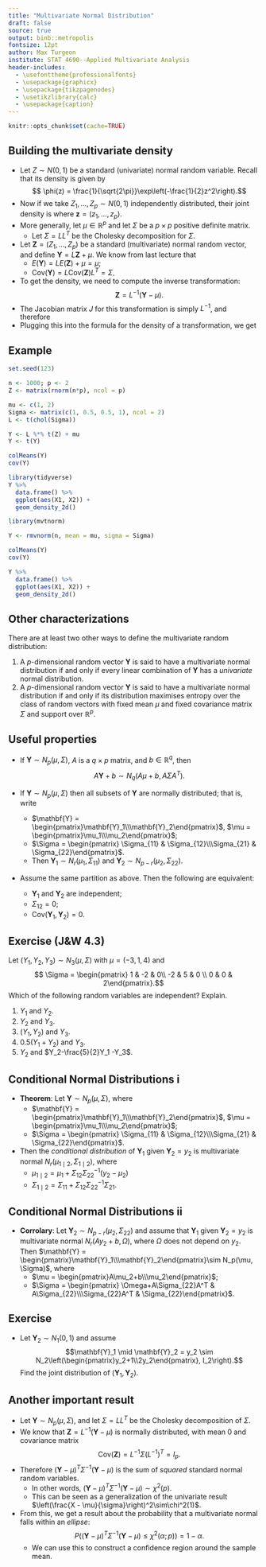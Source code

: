 ```yaml
---
title: "Multivariate Normal Distribution"
draft: false
source: true
output: binb::metropolis
fontsize: 12pt
author: Max Turgeon
institute: STAT 4690--Applied Multivariate Analysis
header-includes:
  - \usefonttheme{professionalfonts}
  - \usepackage{graphicx}
  - \usepackage{tikzpagenodes}
  - \usetikzlibrary{calc}
  - \usepackage{caption}
---
```


```r
knitr::opts_chunk$set(cache=TRUE)
```

## Building the multivariate density {.allowframebreaks}

  - Let $Z \sim N(0, 1)$ be a standard (univariate) normal random variable. Recall that its density is given by
  $$ \phi(z) = \frac{1}{\sqrt{2\pi}}\exp\left(-\frac{1}{2}z^2\right).$$
  - Now if we take $Z_1, \ldots, Z_p\sim N(0, 1)$ independently distributed, their joint density is
  \begin{align*}
  \phi(z_1, \ldots, z_p) &= \prod_{i=1}^p \frac{1}{\sqrt{2\pi}}\exp\left(-\frac{1}{2}z_i^2\right)\\
  &= \frac{1}{(\sqrt{2\pi})^p}\exp\left(-\frac{1}{2}\sum_{i=1}^p z_i^2\right)\\
  &=\frac{1}{(\sqrt{2\pi})^p}\exp\left(-\frac{1}{2}\mathbf{z}^T\mathbf{z}\right),\\
  \end{align*}
  where $\mathbf{z} = (z_1, \ldots, z_p)$.
  - More generally, let $\mu\in\mathbb{R}^p$ and let $\Sigma$ be a $p\times p$ positive definite matrix.
    + Let $\Sigma=LL^T$ be the Cholesky decomposition for $\Sigma$. 
  - Let $\mathbf{Z} = (Z_1, \ldots, Z_p)$ be a standard (multivariate) normal random vector, and define $\mathbf{Y} = L\mathbf{Z} + \mu$. We know from last lecture that
    + $E(\mathbf{Y}) = LE(\mathbf{Z}) + \mu = \mu$;
    + $\mathrm{Cov}(\mathbf{Y}) = L\mathrm{Cov}(\mathbf{Z})L^T = \Sigma$.
  - To get the density, we need to compute the inverse transformation:
  $$\mathbf{Z} = L^{-1}(\mathbf{Y} - \mu).$$
  - The Jacobian matrix $J$ for this transformation is simply $L^{-1}$, and therefore
  \begin{align*} 
  \lvert\det(J)\rvert &= \lvert\det(L^{-1})\rvert\\
   &= \det(L)^{-1}\qquad(L\mbox{ is p.d.})\\
   &= \sqrt{\det(\Sigma)}^{-1}\\
   &= \det(\Sigma)^{-1/2}.
   \end{align*}
  - Plugging this into the formula for the density of a transformation, we get
  \begin{align*}
  & f(y_1, \ldots, y_p) = \frac{1}{\det(\Sigma)^{1/2}}\phi(L^{-1}(\mathbf{y} - \mu))\\
  &= \frac{1}{\det(\Sigma)^{1/2}}\left(\frac{1}{(\sqrt{2\pi})^p}\exp\left(-\frac{1}{2}(L^{-1}(\mathbf{y} - \mu))^TL^{-1}(\mathbf{y} - \mu)\right)\right)\\
  &= \frac{1}{\det(\Sigma)^{1/2}(\sqrt{2\pi})^p}\exp\left(-\frac{1}{2}(\mathbf{y} - \mu)^T(LL^T)^{-1}(\mathbf{y} - \mu)\right)\\
  &= \frac{1}{\sqrt{(2\pi)^p\lvert\Sigma\rvert}}\exp\left(-\frac{1}{2}(\mathbf{y} - \mu)^T\Sigma^{-1}(\mathbf{y} - \mu)\right).
  \end{align*}
  
## Example {.allowframebreaks}  

```r
set.seed(123)

n <- 1000; p <- 2
Z <- matrix(rnorm(n*p), ncol = p)

mu <- c(1, 2)
Sigma <- matrix(c(1, 0.5, 0.5, 1), ncol = 2)
L <- t(chol(Sigma))
```


```r
Y <- L %*% t(Z) + mu
Y <- t(Y)

colMeans(Y)
cov(Y)

library(tidyverse)
Y %>% 
  data.frame() %>% 
  ggplot(aes(X1, X2)) +
  geom_density_2d()
```

```r
library(mvtnorm)

Y <- rmvnorm(n, mean = mu, sigma = Sigma)

colMeans(Y)
cov(Y)

Y %>% 
  data.frame() %>% 
  ggplot(aes(X1, X2)) +
  geom_density_2d()
```

## Other characterizations

There are at least two other ways to define the multivariate random distribution:

  1. A $p$-dimensional random vector $\mathbf{Y}$ is said to have a multivariate normal distribution if and only if every linear combination of $\mathbf{Y}$ has a *univariate* normal distribution.
  2. A $p$-dimensional random vector $\mathbf{Y}$ is said to have a multivariate normal distribution if and only if its distribution maximises entropy over the class of random vectors with fixed mean $\mu$ and fixed covariance matrix $\Sigma$ and support over $\mathbb{R}^p$. 
  
## Useful properties {.allowframebreaks}

  - If $\mathbf{Y}\sim N_p(\mu, \Sigma)$, $A$ is a $q \times p$ matrix, and $b\in\mathbb{R}^q$, then
  $$A\mathbf{Y} + b \sim N_q (A\mu + b, A\Sigma A^T).$$

  - If $\mathbf{Y}\sim N_p(\mu, \Sigma)$ then all subsets of $\mathbf{Y}$ are normally distributed; that is, write 
    + $\mathbf{Y} = \begin{pmatrix}\mathbf{Y}_1\\\mathbf{Y}_2\end{pmatrix}$, $\mu = \begin{pmatrix}\mu_1\\\mu_2\end{pmatrix}$;
    + $\Sigma = \begin{pmatrix} \Sigma_{11} & \Sigma_{12}\\\Sigma_{21} & \Sigma_{22}\end{pmatrix}$.
    + Then $\mathbf{Y}_1\sim N_r(\mu_1,\Sigma_{11})$ and $\mathbf{Y}_2\sim N_{p-r}(\mu_2,\Sigma_{22})$.
    
  - Assume the same partition as above. Then the following are equivalent:
    + $\mathbf{Y}_1$ and $\mathbf{Y}_2$ are independent;
    + $\Sigma_{12} = 0$;
    + $\mathrm{Cov}(\mathbf{Y}_1, \mathbf{Y}_2) = 0$.
    
## Exercise (J&W 4.3)

Let $(Y_1, Y_2, Y_3) \sim N_3(\mu, \Sigma)$ with $\mu = (−3, 1, 4)$ and
$$ \Sigma = \begin{pmatrix} 1 & -2 & 0\\ -2 & 5 & 0 \\ 0 & 0 & 2\end{pmatrix}.$$
Which of the following random variables are independent? Explain.

  1. $Y_1$ and $Y_2$.
  2. $Y_2$ and $Y_3$.
  3. $(Y_1, Y_2)$ and $Y_3$.
  4. $0.5(Y_1 + Y_2)$ and $Y_3$.
  5. $Y_2$ and $Y_2-\frac{5}{2}Y_1 -Y_3$.
  
## Conditional Normal Distributions i 

  - **Theorem**: Let $\mathbf{Y}\sim N_p(\mu, \Sigma)$, where 
    + $\mathbf{Y} = \begin{pmatrix}\mathbf{Y}_1\\\mathbf{Y}_2\end{pmatrix}$, $\mu = \begin{pmatrix}\mu_1\\\mu_2\end{pmatrix}$;
    + $\Sigma = \begin{pmatrix} \Sigma_{11} & \Sigma_{12}\\\Sigma_{21} & \Sigma_{22}\end{pmatrix}$. 
  - Then the *conditional distribution* of $\mathbf{Y}_1$ given $\mathbf{Y}_2 = y_2$ is multivariate normal $N_r(\mu_{1\mid 2}, \Sigma_{1\mid 2})$, where
    + $\mu_{1\mid 2} = \mu_1 + \Sigma_{12} \Sigma_{22}^{-1}(y_2 - \mu_2)$
    + $\Sigma_{1\mid 2} = \Sigma_{11} + \Sigma_{12} \Sigma_{22}^{-1}\Sigma_{21}$.
    
## Conditional Normal Distributions ii

  - **Corrolary**: Let $\mathbf{Y}_2\sim N_{p-r}(\mu_2, \Sigma_{22})$ and assume that $\mathbf{Y}_1$ given $\mathbf{Y}_2 = y_2$ is multivariate normal $N_r(Ay_2 + b, \Omega)$, where $\Omega$ does not depend on $y_2$. Then $\mathbf{Y} = \begin{pmatrix}\mathbf{Y}_1\\\mathbf{Y}_2\end{pmatrix}\sim N_p(\mu, \Sigma)$, where
    + $\mu = \begin{pmatrix}A\mu_2+b\\\mu_2\end{pmatrix}$;
    + $\Sigma = \begin{pmatrix} \Omega+A\Sigma_{22}A^T & A\Sigma_{22}\\\Sigma_{22}A^T & \Sigma_{22}\end{pmatrix}$. 
    
## Exercise

  - Let $\mathbf{Y}_2\sim N_1(0, 1)$ and assume
  $$\mathbf{Y}_1 \mid \mathbf{Y}_2 = y_2 \sim N_2\left(\begin{pmatrix}y_2+1\\2y_2\end{pmatrix}, I_2\right).$$
  Find the joint distribution of $(\mathbf{Y}_1,\mathbf{Y}_2).$
  
## Another important result {.allowframebreaks}

  - Let $\mathbf{Y}\sim N_p(\mu, \Sigma)$, and let $\Sigma = LL^T$ be the Cholesky decomposition of $\Sigma$.
  - We know that $\mathbf{Z} = L^{-1}(\mathbf{Y} - \mu)$ is normally distributed, with mean 0 and covariance matrix
  $$ \mathrm{Cov}(\mathbf{Z}) = L^{-1}\Sigma(L^{-1})^T = I_p.$$
  - Therefore $(\mathbf{Y} - \mu)^T\Sigma^{-1}(\mathbf{Y} - \mu)$ is the sum of *squared* standard normal random variables.
    + In other words, $(\mathbf{Y} - \mu)^T\Sigma^{-1}(\mathbf{Y} - \mu) \sim \chi^2(p)$.
    + This can be seen as a generalization of the univariate result $\left(\frac{X - \mu}{\sigma}\right)^2\sim\chi^2(1)$.
  - From this, we get a result about the probability that a multivariate normal falls within an *ellipse*:
  $$P\left((\mathbf{Y} - \mu)^T\Sigma^{-1}(\mathbf{Y} - \mu) \leq \chi^2(\alpha;p) \right) = 1 - \alpha.$$
    + We can use this to construct a confidence region around the sample mean.
    